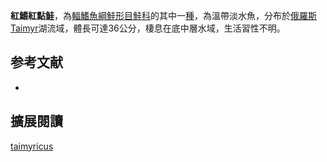 {{NoteTA|G1=LS}}
{{Speciesbox
| name = 紅鰭紅點鮭
| image = 
| image_width = 250px
| status = NE
| status_system = IUCN3.1
| genus = Salvelinus
| species = taimyricus
| authority = [[Mikhin|Mikhin]], 1949
| synonyms =  
}}

'''紅鰭紅點鮭'''，為[[輻鰭魚綱|輻鰭魚綱]][[鮭形目|鮭形目]][[鮭科|鮭科]]的其中一[[種|種]]，為溫帶淡水魚，分布於[[俄羅斯|俄羅斯]]Taimyr湖流域，體長可達36公分，棲息在底中層水域，生活習性不明。

==参考文献==
*{{FishBase_species|genus=Salvelinus|species=taimyricus|year=2015|month=10}}
== 擴展閱讀 ==
{{refbegin}}
{{wikispecies-inline|Salvelinus taimyricus|紅鰭紅點鮭}}
{{refend}}
{{Taxonbar|from=Q5558745}}

[[Category:紅點鮭屬|taimyricus]]